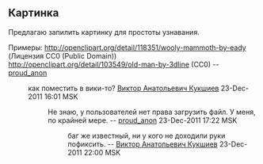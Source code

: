 == Картинка ==
Предлагаю запилить картинку для простоты узнавания.

Примеры:
http://openclipart.org/detail/118351/wooly-mammoth-by-eady (Лицензия CC0 (Public Domain))<br>
http://openclipart.org/detail/103549/old-man-by-3dline (CC0) -- [[User:proud_anon|proud_anon]]

:как поместить в вики-то? [[User:uju|Виктор Анатольевич Кукшиев]] 23-Dec-2011 16:01 MSK
:: Не знаю, у пользователей нет права загрузить файл. У меня, по крайней мере. -- [[User:proud_anon|proud_anon]] 23-Dec-2011 17:22 MSK
::: баг же известный, ни у кого не доходили руки пофиксить. -- [[User:uju|Виктор Анатольевич Кукшиев]] 23-Dec-2011 22:00 MSK